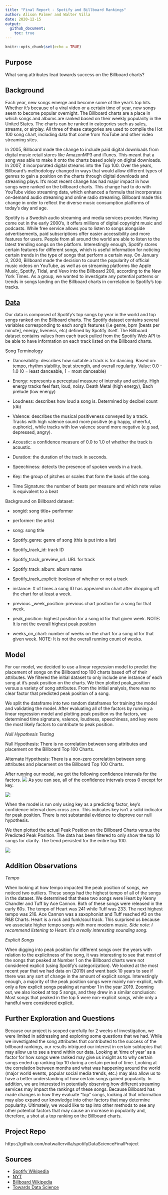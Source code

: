 ```yaml
---
title: "Final Report - Spotify and Billboard Rankings"
author: Alison Palmer and Walter Villa
date: 2020-12-15
output:
  github_document:
    toc: true
---
```


```r
knitr::opts_chunk$set(echo = TRUE)
```

## Purpose 

What song attributes lead towards success on the Billboard charts? 


## Background 

Each year, new songs emerge and become some of the year’s top hits. Whether it's because of a viral video or a certain time of year, new songs seem to become popular overnight. The Billboard charts are a place in which songs and albums are ranked based on their weekly popularity in the United States. The charts can be ranked in categories such as sales, streams, or airplay. All three of these categories are used to compile the Hot 100 song chart, including data that come from YouTube and other video streaming sites.  

In 2005, Billboard made the change to include paid digital downloads from digital music retail stores like AmazonMP3 and iTunes. This meant that a song was able to make it onto the charts based solely on digital downloads. In 2007, it incorporated digital streams into the Top 100. Over the years, Billboard's methodology changed in ways that would allow different types of genres to gain a position on the charts through digital downloads and streaming plays. It's most recent change has had major impact in how songs were ranked on the billboard charts. This change had to do with YouTube video streaming data, which enhanced a formula that incorporates on-demand audio streaming and online radio streaming. Billboard made this change in order to reflect the diverse music consumption platforms of today's day and age. 

Spotify is a Swedish audio streaming and media services provider. Having come out in the early 2000's, it offers millions of digital copyright music and podcasts. While free service allows you to listen to songs alongside advertisements, paid subscriptions offer easier accessibility and more features for users. People from all around the world are able to listen to the latest trending songs on the platform. Interestingly enough, Spotify stores certain features for different songs, which is useful information for noticing certain trends in the type of songs that perform a certain way. On January 3, 2020, Billboard made the decision to count the popularity of official music videos on YouTube, as well as on streaming platforms like Apple Music, Spotify, Tidal, and Vevo into the Billboard 200, according to the New York Times. As a group, we wanted to investigate any potential patterns or trends in songs landing on the Billboard charts in correlation to Spotify's top tracks. 


## [Data](https://data.world/kcmillersean/billboard-hot-100-1958-2017/workspace/file?filename=Hot+100+Audio+Features.xlsx) 

Our data is composed of Spotify's top songs by year in the world and top songs ranked on the Billboard charts. The Spotify dataset contains several variables corresponding to each song's features (i.e genre, bpm [beats per minute], energy, liveness, etc) defined by Spotify itself. The Billboard dataset contains values from each track pulled from the Spotify Web API to be able to have information on each track listed on the Billboard charts.  

Song Terminology

- Danceability: describes how suitable a track is for dancing. 
Based on: tempo, rhythm stability, beat strength, and overall regularity. 
Value: 0.0 - 1.0 (0 = least danceable, 1 = most danceable)

- Energy: represents a perceptual measure of intensity and activity.
High energy tracks feel fast, loud, noisy. 
Death Metal (high energy), Bach prelude (low energy)

- Loudness: describes how loud a song is.
Determined by decibel count (db) 

- Valence: describes the musical positiveness conveyed by a track. Tracks with high valence sound more positive (e.g happy, cheerful, euphoric), while tracks with low valence sound more negative (e.g sad, depressed, angry). 

- Acoustic: a confidence measure of 0.0 to 1.0 of whether the track is acoustic. 

- Duration: the duration of the track in seconds. 

- Speechiness: detects the presence of spoken words in a track.  

- Key: the group of pitches or scales that form the basis of the song.

- Time Signature: the number of beats per measure and which note value is equivalent to a beat

Background on Billboard dataset: 

- songid: song title+ performer

- performer: the artist

- song: song title

- Spotify_genre: genre of song (this is put into a list)

- Spotify_track_id: track ID

- Spotify_track_preview_url: URL for track 

- Spotify_track_album: album name

- Spotify_track_explicit: boolean of whether or not a track 

- instance: # of times a song ID has appeared on chart after dropping off the chart for at least a week.

- previous _week_position: previous chart position for a song for that week. 

- peak_position: highest position for a song id for that given week. 
NOTE: It is not the overall highest peak position 

- weeks_on_chart: number of weeks on the chart for a song id for that given week. 
NOTE: It is not the overall running count of weeks.


## Model

For our model, we decided to use a linear regression model to predict the placement of songs on the Billboard top 100 charts based off of their attributes. We filtered the initial dataset to only include one instance of each song at it's peak position on the charts. We then plotted peak_position versus a variety of song attributes. From the initial analysis, there was no clear factor that predicted peak position of a song. 

We split the dataframe into two random dataframes for training the model and validating the model. After evaluating all of the factors by running a linear regression model and plotting peak position vs the factors, we determined time signature, valence, loudness, speechiness, and key were the most likely factors to contribute to peak position. 

*Null Hypothesis Testing*

Null Hypothesis: There is no correlation between song attributes and placement on the Billboard Top 100 Charts.

Alternate Hypothesis: There is a non-zero correlation between song attributes and placement on the Billboard Top 100 Charts.

After running our model, we got the following confidence intervals for the factors. 
![](./images/CI_photo.PNG)
As you can see, all of the confidence intervals cross 0 except for key. 

![](./images/key.PNG)

When the model is run only using key as a predicting factor, key's confidence interval does cross zero. This indicates key isn't a solid indicator for peak position. There is not substantial evidence to disprove our null hypothesis.

We then plotted the actual Peak Position on the Billboard Charts versus the Predicted Peak Position. The data has been filtered to only show the top 10 songs for clarity. The trend persisted for the entire top 100.

![](./images/final_graph.png)

## Addition Observations

*Tempo*

When looking at how tempo impacted the peak position of songs, we noticed two outliers. These songs had the highest tempo of all of the songs in the dataset. We determined that these two songs were Heart by Kenny Chandler and Tuff by Ace Cannon. Both of these songs were released in the early 60s.  The tempo of Heart was 241 while Tuff was 233. The next highest tempo was 216. Ace Cannon was a saxophonist and Tuff reached #3 on the R&B Charts. Heart is a rock and funk/soul track. This surprised us because we associate higher tempo songs with more modern music. *Side note: I recommend listening to Heart. It's a really interesting sounding song.*

*Explicit Songs*

When digging into peak position for different songs over the years with relation to the explicitness of the song, it was interesting to see that most of the songs that peaked at Number 1 on the Billboard charts were not considered explicit (using Spotify's categorization). We looked at the most recent year that we had data on (2019) and went back 10 years to see if there was any sort of change in the amount of explicit songs. Interestingly enough, a majority of the peak position songs were mainly non-explicit, with only a few explicit songs peaking at number 1 in the year 2019. Zooming out, we also looked at top 5 songs, and they drew in a similar conclusion: Most songs that peaked in the top 5 were non-explicit songs, while only a handful were considered explicit. 


## Further Exploration and Questions

Because our project is scoped carefully for 2 weeks of investigation, we were limited in addressing and exploring some questions that we had. While we investigated the song attributes that contributed to the success of the billboard rankings, our results intrigued our interest in certain subtopics that may allow us to see a trend within our data. Looking at ‘time of year’ as a factor for how songs were ranked may give us insight as to why certain songs ended up ranking top 10 during a certain period of time. Looking at the correlation between months and what was happening around the world (major world events, popular social media trends, etc.) may also allow us to have a better understanding of how certain songs gained popularity. In addition, we are interested in potentially observing how different streaming services may impact the rankings of these songs. Because Billboard has made changes in how they evaluate “top” songs, looking at that information may also expand our knowledge into other factors that may determine popularity. Ultimately, we would like to tap into other methods to see any other potential factors that may cause an increase in popularity and, therefore, a shot at a top ranking on the Billboard charts.


## Project Repo

https://github.com/notwaltervilla/spotifyDataScienceFinalProject

## Sources

- [Spotify Wikipedia](https://en.wikipedia.org/wiki/Spotify)
- [NYT](https://www.nytimes.com/2019/12/13/arts/music/billboard-youtube-charts.html#:~:text=low%20royalty%20payments.-,Starting%20Jan.,Hot%20100%2C%20since%202013)
- [Billboard Wikipedia](https://en.wikipedia.org/wiki/Billboard_Hot_100)
- [Towards Data Science](https://towardsdatascience.com/what-makes-a-song-likeable-dbfdb7abe404)
